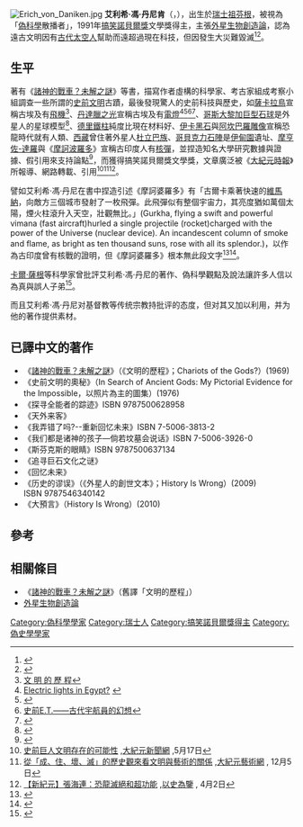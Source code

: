 {{NoteTA
|1=zh-hans:众神之车; zh-hant:眾神的戰車;
|2=zh-hans:众神之车？历史上的未解之谜;zh-hant:眾神的戰車？過去的未解之謎
}}
[[File:Erich_von_Daniken.jpg|thumb]]
'''艾利希·馮·丹尼肯'''（{{lang-de|'''Erich von Däniken'''}}，{{bd|1935年|4月14日||catIdx=E}}），出生於[[瑞士|瑞士]][[祖芬根|祖芬根]]，被視為「[[偽科學|偽科學]]散播者」，1991年[[搞笑諾貝爾獎|搞笑諾貝爾獎]]文學獎得主，主張[[外星生物創造論|外星生物創造論]]，認為遠古文明因有[[古代太空人|古代太空人]]幫助而遠超過現在科技，但因發生大災難毀滅<ref>{{cite book|last=Orser|first=Charles E.|title=Race and practice in archaeological interpretation|year=2003|publisher=University of Pennsylvania Press|isbn=978-0-8122-3750-4|url=http://books.google.com/?id=EU7Z_jCXh5kC&pg=PA73|page=73}}</ref><ref>{{cite book|last=Fritze|first=Ronald H.|title=Invented Knowledge: False History, Fake Science and Pseudo-religions|url=https://archive.org/details/inventedknowledg00frit|year=2009|publisher=Reaktion Books|isbn=9781861894304|pages=[https://archive.org/details/inventedknowledg00frit/page/13 13], 200, 201}}</ref>。

==生平==

著有《[[諸神的戰車？未解之謎|諸神的戰車？未解之謎]]》等書，描寫作者虛構的科學家、考古家組成考察小組調查一些所謂的[[史前文明|史前文明]]古蹟，最後發現驚人的史前科技與歷史，如[[薩卡拉鳥|薩卡拉鳥]]宣稱古埃及有[[飛機|飛機]]<ref>[http://www.scribd.com/doc/79281970/104879-v 文 明 的 歷 程]</ref>、[[丹達臘之光|丹達臘之光]]宣稱古埃及有[[電燈|電燈]]<ref>[http://www.doernenburg.alien.de/alternativ/dendera/dend00_e.php Electric lights in Egypt?] {{webarchive|url=https://web.archive.org/web/20050408190622/http://doernenburg.alien.de/alternativ/dendera/dend00_e.php |date=2005-04-08 }}</ref><ref>{{Cite web |url=http://www.thinkerstar.com/WSLF/2lostcivil/lost/14.htm |title=《失去的文明》----超級生物真的來訪過地球？ |accessdate=2012-03-31 |archive-date=2013-06-13 |archive-url=https://web.archive.org/web/20130613124307/http://www.thinkerstar.com/WSLF/2lostcivil/lost/14.htm |dead-url=no }}</ref><ref>[http://bbs.cri.cn/showtopic-621774.aspx 史前E.T.——古代宇航員的幻想]{{dead link|date=2018年1月 |bot=InternetArchiveBot |fix-attempted=yes }}</ref><ref>{{Cite web |url=http://data.book.163.com/book/section/000BNZdU/000BNZdU13.html |title=托马斯·爱迪生不是第一个发明电灯的人 |access-date=2012-03-31 |archive-url=https://web.archive.org/web/20111213035927/http://data.book.163.com/book/section/000BNZDU/000BNZDU13.html |archive-date=2011-12-13 |dead-url=yes }}</ref>、[[哥斯大黎加巨型石球|哥斯大黎加巨型石球]]是外星人的星球模型<ref>{{Cite web |url=http://www.world-mysteries.com/sar_12.htm |title=The Stone Spheres of Costa Rica |access-date=2012-03-24 |archive-date=2012-03-26 |archive-url=https://web.archive.org/web/20120326100402/http://www.world-mysteries.com/sar_12.htm |dead-url=no }}</ref>、[[德里鐵柱|德里鐵柱]]純度比現在材料好、[[伊卡黑石|伊卡黑石]]與[[阿坎巴羅雕像|阿坎巴羅雕像]]宣稱恐龍時代就有人類、[[西藏|西藏]]曾住著外星人[[杜立巴族|杜立巴族]]、[[哥貝克力石陣|哥貝克力石陣]]是[[伊甸園|伊甸園]]遺址、[[摩亨佐-達羅|摩亨佐-達羅]]與《[[摩訶波羅多|摩訶波羅多]]》宣稱古印度人有[[核彈|核彈]]，並捏造知名大學研究數據與證據、假引用來支持論點<ref>{{cite book|last=Fagan|first=Brian M.|title=In the beginning: an introduction to archaeology|year=10th edition 2000|publisher=Prentice-Hall|isbn=978-0130307316|pages=17–18}}</ref>，而獲得搞笑諾貝爾獎文學獎，文章廣泛被《[[大紀元時報|大紀元時報]]》所報導、網路轉載、引用<ref>[http://www.epochtimes.com/b5/4/5/17/n541764.htm 史前巨人文明存在的可能性] {{Wayback|url=http://www.epochtimes.com/b5/4/5/17/n541764.htm |date=20201025014706 }},[http://www.epochtimes.com/ 大紀元新聞網] {{Wayback|url=http://www.epochtimes.com/ |date=20170914191411 }},5月17日</ref><ref>[http://www.epochtimes.com/b5/9/12/6/n2745324.htm 從「成、住、壞、滅」的歷史觀來看文明與藝術的關係] {{Wayback|url=http://www.epochtimes.com/b5/9/12/6/n2745324.htm |date=20200325000814 }},[http://www.epochtimes.com/b5/nsc985.htm 大紀元藝術網 ] {{Wayback|url=http://www.epochtimes.com/b5/nsc985.htm |date=20210413012106 }}, 12月5日</ref><ref>[http://www.epochtimes.com/b5/10/4/2/n2865106.htm 【新紀元】張海連：恐龍滅絕和超功能] {{Wayback|url=http://www.epochtimes.com/b5/10/4/2/n2865106.htm |date=20201022175905 }},[http://www.epochtimes.com/b5/nsc1028.htm 以史為鑒 ] {{Wayback|url=http://www.epochtimes.com/b5/nsc1028.htm |date=20210505215826 }}, 4月2日</ref>。

譬如艾利希·馮·丹尼在書中捏造引述《摩訶婆羅多》有「古爾卡乘著快速的[[維馬納|維馬納]]，向敵方三個城市發射了一枚飛彈。此飛彈似有整個宇宙力，其亮度猶如萬個太陽，煙火柱滾升入天空，壯觀無比。」(Gurkha, flying a swift and powerful vimana (fast aircraft)hurled a single projectile (rocket)charged with the power of the Universe (nuclear device). An incandescent column of smoke and flame, as bright as ten thousand suns, rose with all its splendor.)，以作為古印度曾有核戰的證明，但《摩訶婆羅多》根本無此段文字<ref>{{Cite web |url=http://www.jasoncolavito.com/the-case-of-the-false-quotes.html |title=The Case of the False Quotes - JasonColavito.com |access-date=2013-08-29 |archive-date=2020-12-05 |archive-url=https://web.archive.org/web/20201205054808/http://www.jasoncolavito.com/the-case-of-the-false-quotes.html |dead-url=no }}</ref><ref>{{Cite web |url=http://www.sacred-texts.com/hin/maha/index.htm |title=The Mahabharata of Krishna-Dwaipayana Vyasa |accessdate=2012-10-22 |archive-date=2008-05-11 |archive-url=https://web.archive.org/web/20080511230051/http://sacred-texts.com/hin/maha/index.htm |dead-url=no }}</ref>。

[[卡爾·薩根|卡爾·薩根]]等科學家曾批評艾利希·馮·丹尼的著作、偽科學觀點及說法讓許多人信以為真與誤人子弟<ref>{{cite episode |title= Encyclopaedia Galactica |series= Cosmos |credits= Carl Sagan (writer/host) |network= PBS |airdate= 14 December 1980 |number= 12 |minutes= 01:24}}</ref>。

而且艾利希·馮·丹尼对基督教等传统宗教持批评的态度，但对其又加以利用，并为他的著作提供素材。

==已譯中文的著作==
*《[[諸神的戰車？未解之謎|諸神的戰車？未解之謎]]》（《文明的歷程》；Chariots of the Gods?）(1969)
*《史前文明的奧秘》（In Search of Ancient Gods: My Pictorial Evidence for the Impossible，以照片為主的圖集）(1976)
*《探寻全能者的踪迹》ISBN 9787500628958
*《天外来客》
*《我弄错了吗?--重新回忆未来》ISBN 7-5006-3813-2
*《我们都是诸神的孩子—倘若坟墓会说话》ISBN 7-5006-3926-0
*《斯芬克斯的眼睛》ISBN 9787500637134
*《追寻巨石文化之谜》
*《回忆未来》
*《历史的谬误》（《外星人的創世文本》；History Is Wrong）(2009) ISBN 9787546340142
*《大預言》（History Is Wrong）(2010)

==參考==
{{Reflist}}

==相關條目==
*《[[諸神的戰車？未解之謎|諸神的戰車？未解之謎]]》（舊譯「文明的歷程」）
*[[外星生物創造論|外星生物創造論]]

{{Authority control}}
{{DEFAULTSORT:Däniken, Erich von}}
[[Category:偽科學學家|Category:偽科學學家]]
[[Category:瑞士人|Category:瑞士人]]
[[Category:搞笑諾貝爾獎得主|Category:搞笑諾貝爾獎得主]]
[[Category:偽史學學家|Category:偽史學學家]]